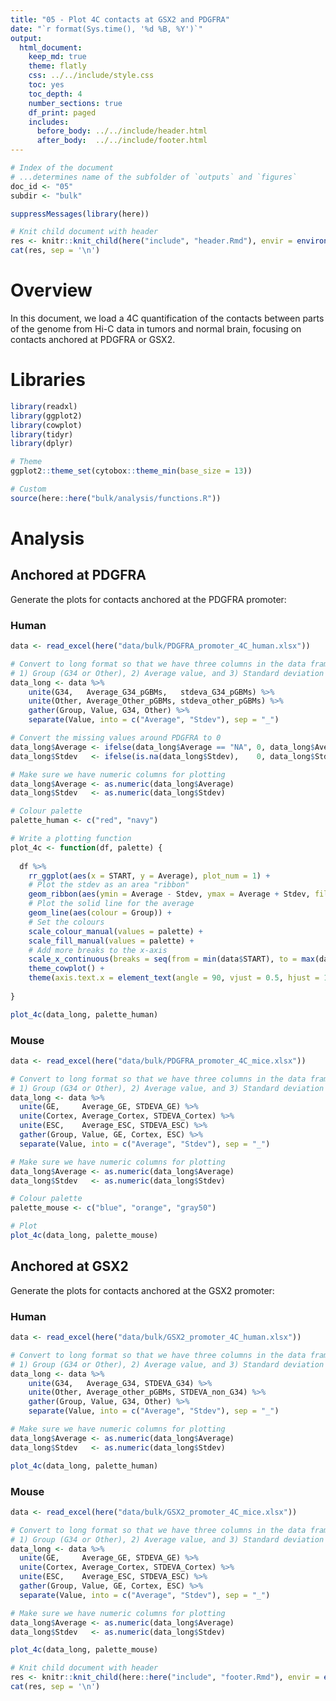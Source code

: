 ```yaml
---
title: "05 - Plot 4C contacts at GSX2 and PDGFRA"
date: "`r format(Sys.time(), '%d %B, %Y')`"
output:
  html_document:
    keep_md: true
    theme: flatly
    css: ../../include/style.css
    toc: yes
    toc_depth: 4
    number_sections: true
    df_print: paged
    includes:
      before_body: ../../include/header.html
      after_body:  ../../include/footer.html
---
```


<!-- FRONT MATTER, insert configuration info -->

```r

# Index of the document
# ...determines name of the subfolder of `outputs` and `figures`
doc_id <- "05"
subdir <- "bulk"

suppressMessages(library(here))

# Knit child document with header
res <- knitr::knit_child(here("include", "header.Rmd"), envir = environment(), quiet = TRUE)
cat(res, sep = '\n')

```

<!-- END OF FRONT MATTER -->


# Overview

In this document, we load a 4C quantification of the contacts between parts of the genome from Hi-C 
data in tumors and normal brain, focusing on contacts anchored at PDGFRA or GSX2.

# Libraries

```r

library(readxl)
library(ggplot2)
library(cowplot)
library(tidyr)
library(dplyr)

# Theme
ggplot2::theme_set(cytobox::theme_min(base_size = 13))

# Custom
source(here::here("bulk/analysis/functions.R"))

```

# Analysis

## Anchored at PDGFRA

Generate the plots for contacts anchored at the PDGFRA promoter:

### Human

```r

data <- read_excel(here("data/bulk/PDGFRA_promoter_4C_human.xlsx"))

# Convert to long format so that we have three columns in the data frame:
# 1) Group (G34 or Other), 2) Average value, and 3) Standard deviation value
data_long <- data %>%
    unite(G34,   Average_G34_pGBMs,   stdeva_G34_pGBMs) %>%
    unite(Other, Average_Other_pGBMs, stdeva_other_pGBMs) %>%
    gather(Group, Value, G34, Other) %>%
    separate(Value, into = c("Average", "Stdev"), sep = "_")

# Convert the missing values around PDGFRA to 0
data_long$Average <- ifelse(data_long$Average == "NA", 0, data_long$Average)
data_long$Stdev   <- ifelse(is.na(data_long$Stdev),    0, data_long$Stdev)

# Make sure we have numeric columns for plotting
data_long$Average <- as.numeric(data_long$Average)
data_long$Stdev   <- as.numeric(data_long$Stdev)

```


```r

# Colour palette
palette_human <- c("red", "navy")

# Write a plotting function
plot_4c <- function(df, palette) {
  
  df %>%
    rr_ggplot(aes(x = START, y = Average), plot_num = 1) +
    # Plot the stdev as an area "ribbon"
    geom_ribbon(aes(ymin = Average - Stdev, ymax = Average + Stdev, fill = Group), alpha = 0.3) +
    # Plot the solid line for the average
    geom_line(aes(colour = Group)) +
    # Set the colours
    scale_colour_manual(values = palette) +
    scale_fill_manual(values = palette) +
    # Add more breaks to the x-axis
    scale_x_continuous(breaks = seq(from = min(data$START), to = max(data$START), by = 20000)) +
    theme_cowplot() +
    theme(axis.text.x = element_text(angle = 90, vjust = 0.5, hjust = 1, size = rel(0.7)))
  
}

plot_4c(data_long, palette_human)

```


### Mouse

```r

data <- read_excel(here("data/bulk/PDGFRA_promoter_4C_mice.xlsx"))

# Convert to long format so that we have three columns in the data frame:
# 1) Group (G34 or Other), 2) Average value, and 3) Standard deviation value
data_long <- data %>%
  unite(GE,     Average_GE, STDEVA_GE) %>%
  unite(Cortex, Average_Cortex, STDEVA_Cortex) %>%
  unite(ESC,    Average_ESC, STDEVA_ESC) %>%
  gather(Group, Value, GE, Cortex, ESC) %>%
  separate(Value, into = c("Average", "Stdev"), sep = "_")

# Make sure we have numeric columns for plotting
data_long$Average <- as.numeric(data_long$Average)
data_long$Stdev   <- as.numeric(data_long$Stdev)

```


```r

# Colour palette
palette_mouse <- c("blue", "orange", "gray50")

# Plot
plot_4c(data_long, palette_mouse)

```

## Anchored at GSX2

Generate the plots for contacts anchored at the GSX2 promoter:

### Human

```r

data <- read_excel(here("data/bulk/GSX2_promoter_4C_human.xlsx"))

# Convert to long format so that we have three columns in the data frame:
# 1) Group (G34 or Other), 2) Average value, and 3) Standard deviation value
data_long <- data %>%
    unite(G34,   Average_G34, STDEVA_G34) %>%
    unite(Other, Average_other_pGBMs, STDEVA_non_G34) %>%
    gather(Group, Value, G34, Other) %>%
    separate(Value, into = c("Average", "Stdev"), sep = "_")

# Make sure we have numeric columns for plotting
data_long$Average <- as.numeric(data_long$Average)
data_long$Stdev   <- as.numeric(data_long$Stdev)

```


```r

plot_4c(data_long, palette_human)

```


### Mouse

```r

data <- read_excel(here("data/bulk/GSX2_promoter_4C_mice.xlsx"))

# Convert to long format so that we have three columns in the data frame:
# 1) Group (G34 or Other), 2) Average value, and 3) Standard deviation value
data_long <- data %>%
  unite(GE,     Average_GE, STDEVA_GE) %>%
  unite(Cortex, Average_Cortex, STDEVA_Cortex) %>%
  unite(ESC,    Average_ESC, STDEVA_ESC) %>%
  gather(Group, Value, GE, Cortex, ESC) %>%
  separate(Value, into = c("Average", "Stdev"), sep = "_")

# Make sure we have numeric columns for plotting
data_long$Average <- as.numeric(data_long$Average)
data_long$Stdev   <- as.numeric(data_long$Stdev)

```


```r

plot_4c(data_long, palette_mouse)

```


<!-- END MATTER, insert reproducibility info -->

```r

# Knit child document with header
res <- knitr::knit_child(here::here("include", "footer.Rmd"), envir = environment(), quiet = TRUE)
cat(res, sep = '\n')

```

<!-- END OF END MATTER -->
